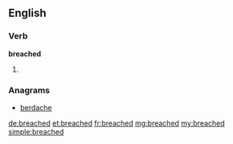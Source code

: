 ==English==

===Verb===
'''breached'''

# {{past of|[[breach]]}}

===Anagrams===
* [[berdache#English|berdache]]

[[de:breached]]
[[et:breached]]
[[fr:breached]]
[[mg:breached]]
[[my:breached]]
[[simple:breached]]
